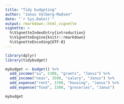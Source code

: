```yaml
---
title: "Tidy budgeting"
author: "Janus Valberg-Madsen"
date: "`r Sys.Date()`"
output: rmarkdown::html_vignette
vignette: >
  %\VignetteIndexEntry{introduction}
  %\VignetteEngine{knitr::rmarkdown}
  %\VignetteEncoding{UTF-8}
---
```


```r
library(dplyr)
library(tidybudget)

mybudget <- budget() %>% 
  add_income("su", 5300, "grants", "Janus") %>% 
  add_income("neas", 3500, "salary", "Janus") %>% 
  add_expense("rent", 3700, "housing", "Janus") %>% 
  add_expense("food", 1500, "groceries", "Janus")

mybudget
```

